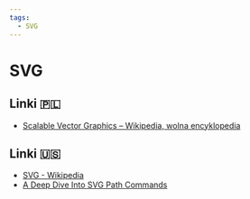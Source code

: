 ```yaml
---
tags:
  - SVG
---
```


# SVG

## Linki 🇵🇱

- [Scalable Vector Graphics – Wikipedia, wolna encyklopedia](https://pl.wikipedia.org/wiki/Scalable_Vector_Graphics)

## Linki 🇺🇸

- [SVG - Wikipedia](https://en.wikipedia.org/wiki/SVG)
- [A Deep Dive Into SVG Path Commands](https://www.nan.fyi/svg-paths)
